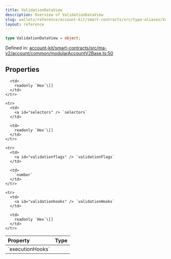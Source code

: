 ```yaml
---
title: ValidationDataView
description: Overview of ValidationDataView
slug: wallets/reference/account-kit/smart-contracts/src/type-aliases/ValidationDataView
layout: reference
---
```


```ts
type ValidationDataView = object;
```

Defined in: [account-kit/smart-contracts/src/ma-v2/account/common/modularAccountV2Base.ts:50](https://github.com/alchemyplatform/aa-sdk/blob/5b9429f0f16dcd4ff822527b8de589e19e88faa7/account-kit/smart-contracts/src/ma-v2/account/common/modularAccountV2Base.ts#L50)

## Properties

<table>
  <thead>
    <tr>
      <th align="left">Property</th>
      <th align="left">Type</th>
    </tr>
  </thead>

  <tbody>
    <tr>
      <td>
        <a id="executionhooks" /> `executionHooks`
      </td>

      <td>
        readonly `Hex`\[]
      </td>
    </tr>

    <tr>
      <td>
        <a id="selectors" /> `selectors`
      </td>

      <td>
        readonly `Hex`\[]
      </td>
    </tr>

    <tr>
      <td>
        <a id="validationflags" /> `validationFlags`
      </td>

      <td>
        `number`
      </td>
    </tr>

    <tr>
      <td>
        <a id="validationhooks" /> `validationHooks`
      </td>

      <td>
        readonly `Hex`\[]
      </td>
    </tr>

  </tbody>
</table>
